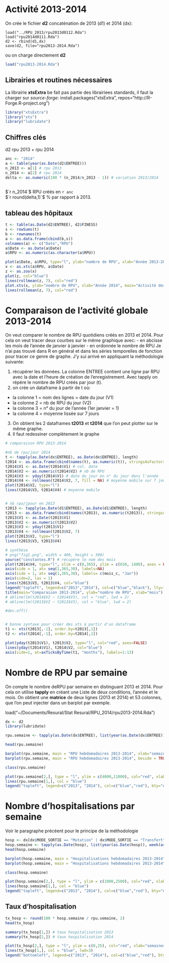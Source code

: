 Activité 2013-2014
==================

On crée le fichier __d2__ concaténation de 2013 (d1) et 2014 (dx):

```{}
load("../RPU_2013/rpu2013d0112.Rda")
load("rpu2014d0111.Rda")
d2 <- rbind(d1,dx)
save(d2, file="rpu2013-2014.Rda")
```
ou on charge directement __d2__
```r
load("rpu2013-2014.Rda")
```
Librairies et routines nécessaires
----------------------------------

La librairie __xtsExtra__ be fait pas partie des librairiees standards, il faut la charger sur _source-forge_:
install.packages("xtsExtra", repos="http://R-Forge.R-project.org")

```r
library("xtsExtra")
library("xts")
library("lubridate")

```

Chiffres clés
------------
d2 rpu 2013 + rpu 2014
```r
anc <- "2014"
a <- table(year(as.Date(d2$ENTREE)))
n_2013 <- a[1] # rpu 2013
n_2014 <- a[2] # rpu 2014
delta <- as.numeric(100 * (n_2014/n_2013 - 1)) # variation 2013/2014
 
```
$`r n_2014`$ RPU créés en `r anc`  
$`r round(delta,1)`$ % par rapport à 2013.


tableau des hôpitaux
---------------------
```r
t <- table(as.Date(d2$ENTREE), d2$FINESS)
s <- rowSums(t)
b <- rownames(t)
a <- as.data.frame(cbind(b,s))
colnames(a) <- c("Date","RPU")
a$Date <- as.Date(a$Date)
a$RPU <- as.numeric(as.character(a$RPU))

plot(a$Date, a$RPU, type="l", ylab="nombre de RPU", xlab="Année 2013-2014", main="Activité des SU d'Alsace en nombre de RPU")
x <- as.xts(a$RPU, a$Date)
z <- as.zoo(x)
plot(z, col="blue")
lines(rollmean(z, 7), col="red")
plot.xts(x, ylab="nombre de RPU", xlab="Année 2014", main="Activité des SU d'Alsace en nombre de RPU", col="blue", las=2, minor.ticks=FALSE, cex.axis=c(0.8))
lines(rollmean(z, 7), col="red")
```

Comparaison de l'activité globale 2013-2014
============================================

On veut comparer le nombre  de RPU quotidiens créés en 2013 et 2014. Pour cela on veut tracer deux courbes sur le même graphique avec:
- en abcisse les mois de l'année de janvier à janvier
- en ordonnée le nombre de RPU
Je n'ai pas trouvé dans R en général et dans les séries temporelles de fonction pour tracer ce genre de graphe. J'y sui arrivé en appliquant la méthodologie suivante:

1. récupérer les données. La colonne ENTREE contient une ligne par RPU avec la date et l'heure de création de l'enregistrement. Avec tapply on répère le nombre de RPU créés par jour (t).
2. on crée un dataframe à partir de t où:
  - la colonne 1 = nom des lignes = date du jour (V1)
  - la colonne 2 = nb de RPU du jour (V2)
  - la colonne 3 = n° du jour de l'année (1er janvier = 1)
  - la colonne 4 = moyenne lissée sur 7 jours
3. On obtient les 2 dataframes __t2013__ et __t2014__ que l'on peut plotter sur le même graphe.
4. Il faut redessiner complètement le graphe

```r

# comparaison RPU 2013-2014

#nb de rpu/jour 2014
t <- tapply(as.Date(dx$ENTREE), as.Date(dx$ENTREE), length)
t2014 <- as.data.frame(cbind(names(t), as.numeric(t)), stringsAsFactors = FALSE)
t2014$V1 <- as.Date(t2014$V1) # col. date
t2014$V2 <- as.numeric(t2014$V2) # nb de RPU
t2014$V3 <- yday(t2014$V1) # date du jour en n° du jour dans l'année
t2014$V4 <- rollmean(t2014$V2, 7, fill = NA) # moyenne mobile sur 7 jours. rollmean crée un vecteur plus petit. Pour obtenir un vecteur de la même longueur, on remplace les valeurs manquantes par NA
plot(t2014$V2, type="l")
lines(t2014$V3, t2014$V4) # moyenne mobile


# nb rpu/jpour en 2013
t2013 <- tapply(as.Date(d1$ENTREE), as.Date(d1$ENTREE), length)
t2013 <- as.data.frame(cbind(names(t2013), as.numeric(t2013)), stringsAsFactors = FALSE)
t2013$V1 <- as.Date(t2013$V1)
t2013$V2 <- as.numeric(t2013$V2)
t2013$V3 <- yday(t2013$V1)
t2013$V4 <- rollmean(t2013$V2, 7)
plot(t2013$V2, type="l")
lines(t2013$V3, t2013$V4)

# synthèse
# png("fig1.png", width = 400, height = 300)
source("constantes.R") # récupère le nom des mois
plot(t2014$V4, type="l", xlim = c(0,365), ylim = c(650, 1400), axes = FALSE, xlab="", ylab="")
axis(side = 1, at= seq(1,365,30), labels=NA)
axis(side = 1, at= seq(1,365,30), labels= c(mois_c, "Jan"))
axis(side=2, las = 1)
lines(t2013$V3, t2013$V4, col="blue")
legend("topleft", legend=c("2013","2014"), col=c("blue","black"), lty=1, bty="n")
title(main="Comparaison 2013-2014", ylab="nombre de RPU", xlab="mois")
# abline(lm(t2014$V2 ~ t2014$V3), col = "red", lwd = 2)
# abline(lm(t2013$V2 ~ t2013$V3), col = "blue", lwd = 2)

#dev.off()


# bonne syntaxe pour créer des xts à partir d'un dataframe
t1 <- xts(t2013[,-1], order.by=t2013[,1])
t2 <- xts(t2014[,-1], order.by=t2014[,1])

plot(yday(t2013$V1), t2013$V2, type="l", col="red", axes=FALSE)
lines(yday(t2014$V1), t2014$V2, col="blue")
axis(side=1, at=axTicksByTime(t1, "months"), labels=1:13)

```

Nombre de RPU par semaine
=========================

On compte le nombre deRPU par semaine en distinguant 2013 et 2014. Pour cela on utilise __tapply__ en créant une Liste de deux conditions, l'année et le mois. On obtient une __matrice__ de deux lignes (2013 et 2014) et 53 colonnes, que l'on peut injecter dans un barplot par exemple.

load("~/Documents/Resural/Stat Resural/RPU_2014/rpu2013-2014.Rda")

```r
dx <- d2
library(lubridate)

rpu.semaine <- tapply(as.Date(dx$ENTREE), list(year(as.Date(dx$ENTREE)), week(as.Date(dx$ENTREE))), length)

head(rpu.semaine)

barplot(rpu.semaine, main = "RPU hebdomadaires 2013-2014", xlab="semaines", ylab="nombre de RPU")
barplot(rpu.semaine, main = "RPU hebdomadaires 2013-2014", beside = TRUE, xlab="semaines", ylab="nombre de RPU")

class(rpu.semaine)

plot(rpu.semaine[2,], type = "l", ylim = c(4000,11000), col="red", xlab="semaines", ylab="nombre de RPU", main = "RPU hebdomadaires 2013-2014")
lines(rpu.semaine[1,], col = "blue")
legend("topleft", legend=c("2013", "2014"), col=c("blue","red"), bty="n", lty=1)

```

Nombre d'hospitalisations par semaine
======================================

Voir le paragraphe précéent pour le principe de la méthodologie

```r
hosp <- dx[dx$MODE_SORTIE == "Mutation" | dx$MODE_SORTIE == "Transfert", 'ENTREE']
hosp.semaine <- tapply(as.Date(hosp), list(year(as.Date(hosp)), week(as.Date(hosp))), length)
head(hosp.semaine)

barplot(hosp.semaine, main = "Hospitalisations hebdomadaires 2013-2014", xlab="semaines", ylab="nombre de RPU")
barplot(hosp.semaine, main = "Hospitalisations hebdomadaires 2013-2014", beside = TRUE, xlab="semaines", ylab="nombre de RPU")

class(hosp.semaine)

plot(hosp.semaine[2,], type = "l", ylim = c(1000,2500), col="red", xlab="semaines", ylab="nombre de RPU", main = "Hospitalisations hebdomadaires 2013-2014")
lines(hosp.semaine[1,], col = "blue")
legend("topleft", legend=c("2013", "2014"), col=c("blue","red"), bty="n", lty=1)

```

Taux d'hospitalisation
----------------------

```r
tx_hosp <- round(100 * hosp.semaine / rpu.semaine, 2)
head(tx_hosp)

summary(tx_hosp[1,]) # taux hospitalisation 2013
summary(tx_hosp[2,]) # taux hospitalisation 2014

plot(tx_hosp[2,], type = "l", ylim = c(0,25), col="red", xlab="semaines", ylab="Taux hospitalisation (%)", main = "Taux d'Hospitalisations hebdomadaires 2013-2014", lwd=3)
lines(tx_hosp[1,], col = "blue", lwd=3)
legend("bottomleft", legend=c("2013", "2014"), col=c("blue","red"), bty="n", lty=1)



```

